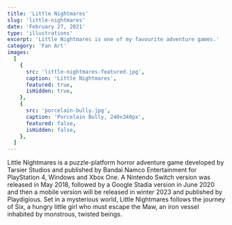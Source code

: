 ```yaml
---
title: 'Little Nightmares'
slug: 'little-nightmares'
date: 'February 27, 2021'
type: 'illustrations'
excerpt: 'Little Nightmares is one of my favourite adventure games.'
category: 'Fan Art'
images:
  [
    {
      src: 'little-nightmares-featured.jpg',
      caption: 'Little Nightmares',
      featured: true,
      isHidden: true,
    },
    {
      src: 'porcelain-bully.jpg',
      caption: 'Porcelain Bully, 240x340px',
      featured: false,
      isHidden: false,
    },
  ]
---
```


Little Nightmares is a puzzle-platform horror adventure game developed by
Tarsier Studios and published by Bandai Namco Entertainment for PlayStation 4,
Windows and Xbox One. A Nintendo Switch version was released in May 2018,
followed by a Google Stadia version in June 2020 and then a mobile version will
be released in winter 2023 and published by Playdigious. Set in a mysterious
world, Little Nightmares follows the journey of Six, a hungry little girl who
must escape the Maw, an iron vessel inhabited by monstrous, twisted beings.
